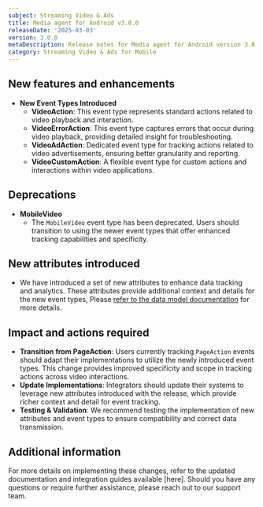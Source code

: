 ```yaml
---
subject: Streaming Video & Ads
title: Media agent for Android v3.0.0
releaseDate: '2025-03-03'
version: 3.0.0
metaDescription: Release notes for Media agent for Android version 3.0.0
category: Streaming Video & Ads for Mobile
---
```


## New features and enhancements

- **New Event Types Introduced**
  - **VideoAction**: This event type represents standard actions related to video playback and interaction.
  - **VideoErrorAction**: This event type captures errors that occur during video playback, providing detailed insight for troubleshooting.
  - **VideoAdAction**: Dedicated event type for tracking actions related to video advertisements, ensuring better granularity and reporting.
  - **VideoCustomAction**: A flexible event type for custom actions and interactions within video applications.

## Deprecations
- **MobileVideo**
  - The `MobileVideo` event type has been deprecated. Users should transition to using the newer event types that offer enhanced tracking capabilities and specificity.

## New attributes introduced
- We have introduced a set of new attributes to enhance data tracking and analytics. These attributes provide additional context and details for the new event types, Please [refer to the data model documentation](https://github.com/newrelic/video-agent-android/blob/v3.0.0/DATAMODEL.md) for more details.

## Impact and actions required
- **Transition from PageAction**: Users currently tracking `PageAction` events should adapt their implementations to utilize the newly introduced event types. This change provides improved specificity and scope in tracking actions across video interactions.
- **Update Implementations**: Integrators should update their systems to leverage new attributes introduced with the release, which provide richer context and detail for event tracking.
- **Testing & Validation**: We recommend testing the implementation of new attributes and event types to ensure compatibility and correct data transmission.

## Additional information

For more details on implementing these changes, refer to the updated documentation and integration guides available [here]. Should you have any questions or require further assistance, please reach out to our support team.
